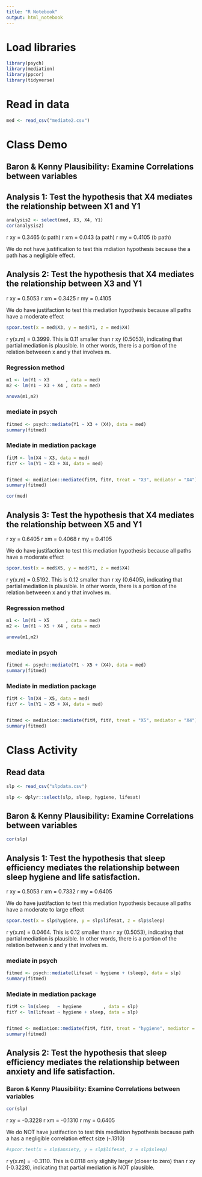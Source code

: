 ```yaml
---
title: "R Notebook"
output: html_notebook
---
```


# Load libraries
```r

library(psych)
library(mediation)
library(ppcor)
library(tidyverse)
```

# Read in data
```r
med <- read_csv("mediate2.csv")
```

# Class Demo
## Baron & Kenny Plausibility: Examine Correlations between variables
## Analysis 1: Test the hypothesis that X4 mediates the relationship between X1 and Y1

```r
analysis2 <- select(med, X3, X4, Y1)
cor(analysis2)
```

r xy = 0.3465 (c path)
r xm = 0.043 (a path)
r my = 0.4105 (b path)

We do not have justification to test this mdiation hypothesis because the a path has a negligible effect.

## Analysis 2: Test the hypothesis that X4 mediates the relationship between X3 and Y1

r xy = 0.5053
r xm = 0.3425
r my = 0.4105

We do have justifaction to test this mediation hypothesis because all paths have a moderate effect

```r
spcor.test(x = med$X3, y = med$Y1, z = med$X4)
```

r y(x.m) = 0.3999. This is 0.11 smaller than r xy (0.5053), indicating that partial mediation is plausible. In other words, there is a portion of the relation betweeen x and y that involves m.


### Regression method
```r
m1 <- lm(Y1 ~ X3      , data = med)
m2 <- lm(Y1 ~ X3 + X4 , data = med)

anova(m1,m2)

```



### mediate in psych
```r

fitmed <- psych::mediate(Y1 ~ X3 + (X4), data = med)
summary(fitmed)

```



### Mediate in mediation package
```r
fitM <- lm(X4 ~ X3, data = med)
fitY <- lm(Y1 ~ X3 + X4, data = med)


fitmed <- mediation::mediate(fitM, fitY, treat = "X3", mediator = "X4")
summary(fitmed)

```

```r
cor(med)
```

## Analysis 3: Test the hypothesis that X4 mediates the relationship between X5 and Y1

r xy = 0.6405
r xm = 0.4068
r my = 0.4105

We do have justifaction to test this mediation hypothesis because all paths have a moderate effect

```r
spcor.test(x = med$X5, y = med$Y1, z = med$X4)
```


r y(x.m) = 0.5192. This is 0.12 smaller than r xy (0.6405), indicating that partial mediation is plausible. In other words, there is a portion of the relation betweeen x and y that involves m.



### Regression method
```r
m1 <- lm(Y1 ~ X5      , data = med)
m2 <- lm(Y1 ~ X5 + X4 , data = med)

anova(m1,m2)

```


### mediate in psych
```r

fitmed <- psych::mediate(Y1 ~ X5 + (X4), data = med)
summary(fitmed)

```


### Mediate in mediation package
```r
fitM <- lm(X4 ~ X5, data = med)
fitY <- lm(Y1 ~ X5 + X4, data = med)


fitmed <- mediation::mediate(fitM, fitY, treat = "X5", mediator = "X4")
summary(fitmed)

```


# Class Activity

## Read data
```r
slp <- read_csv("slpdata.csv")
```

```r
slp <- dplyr::select(slp, sleep, hygiene, lifesat)
```


## Baron & Kenny Plausibility: Examine Correlations between variables
```r
cor(slp)
```

## Analysis 1: Test the hypothesis that sleep efficiency mediates the relationship between sleep hygiene and life satisfaction.

r xy = 0.5053
r xm = 0.7332
r my = 0.6405

We do have justifaction to test this mediation hypothesis because all paths have a moderate to large effect

```r
spcor.test(x = slp$hygiene, y = slp$lifesat, z = slp$sleep)
```



r y(x.m) = 0.0464. This is 0.12 smaller than r xy (0.5053), indicating that partial mediation is plausible. In other words, there is a portion of the relation between x and y that involves m.



### mediate in psych
```r

fitmed <- psych::mediate(lifesat ~ hygiene + (sleep), data = slp)
summary(fitmed)

```


### Mediate in mediation package
```r
fitM <- lm(sleep   ~ hygiene        , data = slp)
fitY <- lm(lifesat ~ hygiene + sleep, data = slp)


fitmed <- mediation::mediate(fitM, fitY, treat = "hygiene", mediator = "sleep")
summary(fitmed)

```

## Analysis 2: Test the hypothesis that sleep efficiency mediates the relationship between anxiety and life satisfaction.
### Baron & Kenny Plausibility: Examine Correlations between variables
```r
cor(slp)
```

r xy = -0.3228
r xm = -0.1310
r my = 0.6405

We do NOT have justifaction to test this mediation hypothesis because path a has a negligible correlation effect size (-.1310)


```r
#spcor.test(x = slp$anxiety, y = slp$lifesat, z = slp$sleep)
```

r y(x.m) = -0.3110. This is 0.0118 only slighlty larger (closer to zero) than r xy (-0.3228), indicating that partial mediation is NOT plausible.



